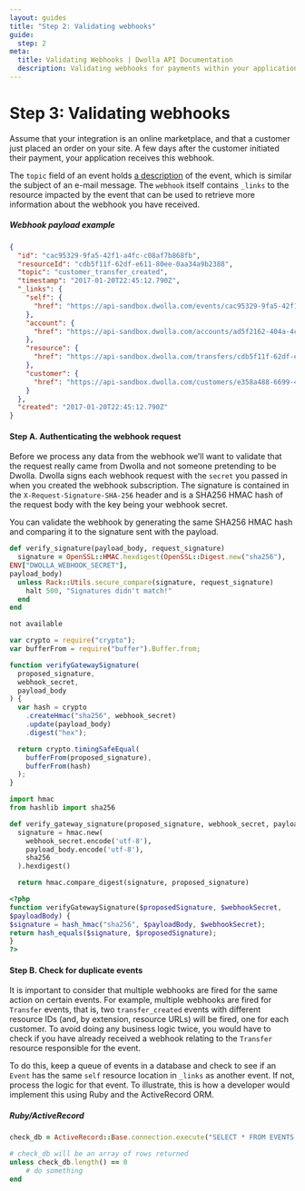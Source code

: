 ```yaml
---
layout: guides
title: "Step 2: Validating webhooks"
guide:
  step: 2
meta:
  title: Validating Webhooks | Dwolla API Documentation
  description: Validating webhooks for payments within your application by utilizing our open API with no per transaction fees.
---
```


# Step 3: Validating webhooks

Assume that your integration is an online marketplace, and that a customer just placed an order on your site. A few days after the customer initiated their payment, your application receives this webhook.

The `topic` field of an event holds [a description](http://docs.dwolla.com/#events) of the event, which is similar the subject of an e-mail message. The `webhook` itself contains `_links` to the resource impacted by the event that can be used to retrieve more information about the webhook you have received.

##### Webhook payload example

```json
{
  "id": "cac95329-9fa5-42f1-a4fc-c08af7b868fb",
  "resourceId": "cdb5f11f-62df-e611-80ee-0aa34a9b2388",
  "topic": "customer_transfer_created",
  "timestamp": "2017-01-20T22:45:12.790Z",
  "_links": {
    "self": {
      "href": "https://api-sandbox.dwolla.com/events/cac95329-9fa5-42f1-a4fc-c08af7b868fb"
    },
    "account": {
      "href": "https://api-sandbox.dwolla.com/accounts/ad5f2162-404a-4c4c-994e-6ab6c3a13254"
    },
    "resource": {
      "href": "https://api-sandbox.dwolla.com/transfers/cdb5f11f-62df-e611-80ee-0aa34a9b2388"
    },
    "customer": {
      "href": "https://api-sandbox.dwolla.com/customers/e358a488-6699-4d79-bbfb-c5bf58100ea4"
    }
  },
  "created": "2017-01-20T22:45:12.790Z"
}
```

#### Step A. Authenticating the webhook request

Before we process any data from the webhook we’ll want to validate that the request really came from Dwolla and not someone pretending to be Dwolla. Dwolla signs each webhook request with the `secret` you passed in when you created the webhook subscription. The signature is contained in the `X-Request-Signature-SHA-256` header and is a SHA256 HMAC hash of the request body with the key being your webhook secret.

You can validate the webhook by generating the same SHA256 HMAC hash and comparing it to the signature sent with the payload.

```ruby
def verify_signature(payload_body, request_signature)
  signature = OpenSSL::HMAC.hexdigest(OpenSSL::Digest.new("sha256"),
ENV["DWOLLA_WEBHOOK_SECRET"],
payload_body)
  unless Rack::Utils.secure_compare(signature, request_signature)
    halt 500, "Signatures didn't match!"
  end
end
```

```bash
not available
```

```javascript
var crypto = require("crypto");
var bufferFrom = require("buffer").Buffer.from;

function verifyGatewaySignature(
  proposed_signature,
  webhook_secret,
  payload_body
) {
  var hash = crypto
    .createHmac("sha256", webhook_secret)
    .update(payload_body)
    .digest("hex");

  return crypto.timingSafeEqual(
    bufferFrom(proposed_signature),
    bufferFrom(hash)
  );
}
```

```python
import hmac
from hashlib import sha256

def verify_gateway_signature(proposed_signature, webhook_secret, payload_body):
  signature = hmac.new(
    webhook_secret.encode('utf-8'),
    payload_body.encode('utf-8'),
    sha256
  ).hexdigest()

  return hmac.compare_digest(signature, proposed_signature)
```

```php
<?php
function verifyGatewaySignature($proposedSignature, $webhookSecret,
$payloadBody) {
$signature = hash_hmac("sha256", $payloadBody, $webhookSecret);
return hash_equals($signature, $proposedSignature);
}
?>
```

#### Step B. Check for duplicate events

It is important to consider that multiple webhooks are fired for the same action on certain events. For example, multiple webhooks are fired for `Transfer` events, that is, two `transfer_created` events with different resource IDs (and, by extension, resource URLs) will be fired, one for each customer. To avoid doing any business logic twice, you would have to check if you have already received a webhook relating to the `Transfer` resource responsible for the event.

To do this, keep a queue of events in a database and check to see if an `Event` has the same `self` resource location in `_links` as another event. If not, process the logic for that event. To illustrate, this is how a developer would implement this using Ruby and the ActiveRecord ORM.

##### Ruby/ActiveRecord

```ruby
check_db = ActiveRecord::Base.connection.execute("SELECT * FROM EVENTS WHERE SELF = #{event[:_links][:self].to_s}")

# check_db will be an array of rows returned
unless check_db.length() == 0
    # do something
end
```

